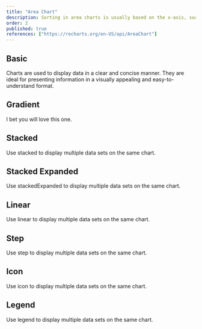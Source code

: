 ```yaml
---
title: "Area Chart"
description: Sorting in area charts is usually based on the x-axis, such as time or categories. Sorting helps ensure that the areas are plotted in a logical progression.
order: 2
published: true
references: ["https://recharts.org/en-US/api/AreaChart"]
---
```


## Basic
Charts are used to display data in a clear and concise manner. They are ideal for presenting information in a visually appealing and easy-to-understand format.
<How withNoPadding={true} isCenter={false} toUse="charts/area/area-chart-basic-demo" />

## Gradient
I bet you will love this one.

<How withNoPadding={true} isCenter={false} toUse="charts/area/area-chart-gradient-demo" />

## Stacked
Use stacked to display multiple data sets on the same chart.

<How withNoPadding={true} isCenter={false} toUse="charts/area/area-chart-stacked-demo" />

## Stacked Expanded
Use stackedExpanded to display multiple data sets on the same chart.

<How withNoPadding={true} isCenter={false} toUse="charts/area/area-chart-stacked-expanded-demo" />

## Linear
Use linear to display multiple data sets on the same chart.

<How withNoPadding={true} isCenter={false} toUse="charts/area/area-chart-linear-demo" />

## Step
Use step to display multiple data sets on the same chart.

<How withNoPadding={true} isCenter={false} toUse="charts/area/area-chart-step-demo" />

## Icon
Use icon to display multiple data sets on the same chart.

<How withNoPadding={true} isCenter={false} toUse="charts/area/area-chart-icon-demo" />

## Legend
Use legend to display multiple data sets on the same chart.

<How withNoPadding={true} isCenter={false} toUse="charts/area/area-chart-legend-demo" />
